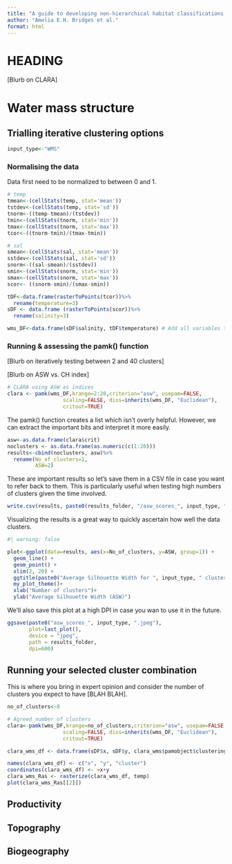 ```yaml
---
title: "A guide to developing non-hierarchical habitat classifications using open-source data and software: Clustering the input layers"
author: "Amelia E.H. Bridges et al."
format: html
---
```


# HEADING

[Blurb on CLARA]

# Water mass structure

## Trialling iterative clustering options

```r
input_type<-"WMS"
```

### Normalising the data 

Data first need to be normalized to between 0 and 1.

```r
# temp
tmean<-(cellStats(temp, stat='mean'))
tstdev<-(cellStats(temp, stat='sd'))
tnorm<-((temp-tmean)/(tstdev))
tmin<-(cellStats(tnorm, stat='min'))
tmax<-(cellStats(tnorm, stat='max'))
tcor<-((tnorm-tmin)/(tmax-tmin))

# sal
smean<-(cellStats(sal, stat='mean'))
sstdev<-(cellStats(sal, stat='sd'))
snorm<-((sal-smean)/(sstdev))
smin<-(cellStats(snorm, stat='min'))
smax<-(cellStats(snorm, stat='max'))
scor<- ((snorm-smin)/(smax-smin))

tDF<-data.frame(rasterToPoints(tcor))%>%
  rename(temperature=3)
sDF <- data.frame (rasterToPoints(scor))%>%
  rename(salinity=3)

wms_DF<-data.frame(sDF$salinity, tDF$temperature) # Add all variables to new data frame and select only columns with data in to remove georeferencing

```

### Running & assessing the pamk() function

[Blurb on iteratively testing between 2 and 40 clusters]

[Blurb on ASW vs. CH index]

```r

# CLARA using ASW as indices
clara <- pamk(wms_DF,krange=2:20,criterion="asw", usepam=FALSE, 
                  scaling=FALSE, diss=inherits(wms_DF, "Euclidean"),
                  critout=TRUE)
```

The pamk() function creates a list which isn't overly helpful. However, we can extract the important bits and interpret it more easily. 

```r
asw<-as.data.frame(clara$crit)
noclusters <- as.data.frame(as.numeric(c(1:20)))
results<-cbind(noclusters, asw)%>%
  rename(No_of_clusters=1,
         ASW=2)
```

These are important results so let's save them in a CSV file in case you want to refer back to them. This is particularly useful when testing high numbers of clusters given the time involved. 

```r
write.csv(results, paste0(results_folder, "/asw_scores_", input_type, ".csv"), row.names = FALSE)
```

Visualizing the results is a great way to quickly ascertain how well the data clusters. 

```r
#| warning: false

plot<-ggplot(data=results, aes(x=No_of_clusters, y=ASW, group=1)) +
  geom_line() +
  geom_point() +
  xlim(2, 20) + 
  ggtitle(paste0("Average Silhouette Width for ", input_type, " clusters"))+
  my_plot_theme()+
  xlab("Number of clusters")+
  ylab("Average Silhouette Width (ASW)")


```

We'll also save this plot at a high DPI in case you wan to use it in the future. 

```r
ggsave(paste0("asw_scores_", input_type, ".jpeg"), 
       plot=last_plot(), 
       device = "jpeg", 
       path = results_folder, 
       dpi=600)
```

## Running your selected cluster combination

This is where you bring in expert opinion and consider the number of clusters you expect to have [BLAH BLAH].

```r
no_of_clusters<-8
```

```r

# Agreed number of clusters
clara<-pamk(wms_DF,krange=no_of_clusters,criterion="asw", usepam=FALSE, 
                  scaling=FALSE, diss=inherits(wms_DF, "Euclidean"),
                  critout=TRUE)

clara_wms_df <- data.frame(sDF$x, sDF$y, clara_wms$pamobject$clustering)

names(clara_wms_df) <- c("x", "y", "cluster")
coordinates(clara_wms_df) <- ~x+y
clara_wms_Ras <- rasterize(clara_wms_df, temp)
plot(clara_wms_Ras[[2]])
```


## Productivity

## Topography

## Biogeography 
